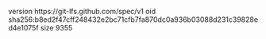 version https://git-lfs.github.com/spec/v1
oid sha256:b8ed2f47cff248432e2bc71cfb7fa870dc0a936b03088d231c39828ed4e1075f
size 9355
